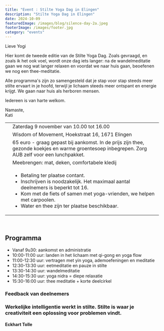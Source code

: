 ```yaml
---
title: "Event : Stilte Yoga Dag in Elingen"
description: "Stilte Yoga Dag in Elingen"
date: 2024-10-09
featuredImage: /images/blog/silence-day-2a.jpeg
footerImage: /images/footer.jpg
category: "events"
---
```


Lieve Yogi

Hier komt de tweede editie van de Stilte Yoga Dag. Zoals gevraagd, en zoals ik het ook voel, wordt onze dag iets langer:
na de wandelmeditatie gaan we nog wat langer relaxen en voordat we naar huis gaan, beoefenen we nog een thee-meditatie.

Alle programma's zijn zo samengesteld dat je stap voor stap steeds meer stilte ervaart in je hoofd, terwijl je lichaam steeds meer ontspant en energie krijgt. We gaan naar huis als herboren mensen.

Iedereen is van harte welkom.

Namaste,  
Kati

|  | |
| :---: | --- |
|<CalendarIcon/>| Zaterdag 9 november van 10.00 tot 16.00 |
| <LocationIcon/> | Wisdom of Movement, Hoekstraat 16, 1671 Elingen | 
| <MoneyIcon/> |65 euro - graag gepast bij aankomst. In de prijs zijn thee, gezonde koekjes en warme groentesoep inbegrepen. Zorg AUB zelf voor een lunchpakket. | 
 |<ToolIcon/>|Meebrengen: mat, deken, comfortabele kledij|
| <BellIcon/> | <ul><li>Betaling ter plaatse contant.</li><li>Inschrijven is noodzakelijk. Het maximaal aantal deelnemers is beperkt tot 16.</li><li>Kom met de fiets of samen met yoga-vrienden, we helpen met carpoolen.</li><li>Water en thee zijn ter plaatse beschikbaar.</li></ul> | 

<br/>

## Programma
- Vanaf 9u30: aankomst en administratie 
- 10:00-11:00 uur: landen in het lichaam met qi-gong en yoga flow
- 11:00-12:30 uur: vertragen met yin yoga, ademoefeningen en meditatie
- 12:30-13:30 uur: eetmeditatie en pauze in stilte 
- 13:30-14:30 uur: wandelmeditatie
- 14:30-15:30 uur: yoga nidra = diepe relaxatie
- 15:30-16:00 uur: thee meditatie + korte deelcirkel

<Section className="pb-3 section--no-auto-margin">  
 <Content className="w-100">
     <h3>Feedback van deelnemers</h3>       
     <Carousel ContentWithBackgroundImageName="" folderNameWithMdxFiles="silence-day-testimonial"/>   
  </Content>
</Section>  

<div className="quote quote--compact text--dark">
  <div className="quote__content">
    <h3>Werkelijke intelligentie werkt in stilte. Stilte is waar je creativiteit een oplossing voor problemen vindt.</h3>
    <h4>Eckhart Tolle</h4>
  </div>
</div>     
